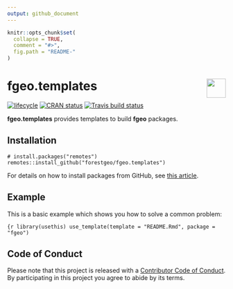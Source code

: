 ```yaml
---
output: github_document 
---
```

<!-- README.md is generated from README.Rmd. Please edit that file -->

```r
knitr::opts_chunk$set(
  collapse = TRUE,
  comment = "#>",
  fig.path = "README-"
)
```

# <img src="https://i.imgur.com/39pvr4n.png" align="right" height=44 /> fgeo.templates

[![lifecycle](https://img.shields.io/badge/lifecycle-experimental-orange.svg)](https://www.tidyverse.org/lifecycle/#experimental)
[![CRAN status](https://www.r-pkg.org/badges/version/fgeo.templates)](https://cran.r-project.org/package=fgeo.templates)
[![Travis build status](https://travis-ci.org/forestgeo/fgeo.templates.svg?branch=master)](https://travis-ci.org/forestgeo/fgeo.templates)

__fgeo.templates__ provides templates to build __fgeo__ packages.

## Installation

```
# install.packages("remotes")
remotes::install_github("forestgeo/fgeo.templates")
```

For details on how to install packages from GitHub, see [this article](https://goo.gl/dQKEeg).

## Example

This is a basic example which shows you how to solve a common problem:

```{r
library(usethis)
use_template(template = "README.Rmd", package = "fgeo")
```

## Code of Conduct

Please note that this project is released with a [Contributor Code of Conduct](.github/CODE_OF_CONDUCT.md). By participating in this project you agree to abide by its terms.
